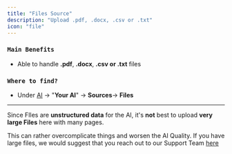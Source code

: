 ```yaml
---
title: "Files Source"
description: "Upload .pdf, .docx, .csv or .txt"
icon: "file"
---
```


### `Main Benefits`

- Able to handle **.pdf**, **.docx**, **.csv or .txt** files

### `Where to find?`

- Under [AI](https://armin.cx/app/_/ai/agents) -\> "**Your AI**" -\> **Sources**-\> **Files**

---

Since FIles are **unstructured data** for the AI, it's **not** best to upload **very large Files** here with many pages. 

This can rather overcomplicate things and worsen the AI Quality. If you have large files, we would suggest that you reach out to our Support Team [here](mailto:armin@chatarmin.com)